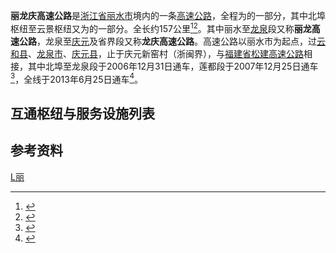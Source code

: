{{中国高速公路信息框
| 编号 = G25/G4012
| 自定头部 =[[File:China_Expwy_G25_sign_with_name.svg|88px]][[File:China_Expwy_G4012_sign_with_name.svg|120px]]
| 名称 = 长深高速公路（富岭 - 浙闽界）<br/>溧宁高速公路（北埠 - 云景）
| 地圖 = 
| 路線簡稱 = 丽龙庆
| 最近通車日期 =2013年6月25日 
| 已通车里程 = 157
| 起點 = 丽水市富岭枢纽
| 終點 = 庆元县新窑村浙闽边界
| 出口處數 = 
| 服务区数 =
}}
'''丽龙庆高速公路'''是[[浙江省|浙江省]][[丽水市|丽水市]]境内的一条[[高速公路|高速公路]]，全程为{{China Expwy Name|G25}}的一部分，其中北埠枢纽至云景枢纽又为{{China Expwy Name|G4012}}的一部分。全长约157公里<ref>{{Cite web|title=提速了！龙庆高速小客车限速将升至每小时120km|url=https://zj.zjol.com.cn/news/757773.html|access-date=2021-10-03|work=zj.zjol.com.cn|archive-date=2021-10-03|archive-url=https://web.archive.org/web/20211003022309/https://zj.zjol.com.cn/news/757773.html}}</ref><ref>{{Cite web|title=丽龙高速公路 _丽水至龙泉高速公路_丽龙高速公路最新信息大全-中国高速公路网|url=http://www.chinahighway.org/view/652.html|accessdate=2019-11-06|work=www.chinahighway.org|archive-date=2020-01-14|archive-url=https://web.archive.org/web/20200114113411/http://www.chinahighway.org/view/652.html|dead-url=no}}</ref>。其中丽水至[[龙泉|龙泉]]段又称'''丽龙高速公路'''，龙泉至[[庆元|庆元]]及省界段又称'''龙庆高速公路'''。高速公路以丽水市为起点，过[[云和县|云和县]]、[[龙泉市|龙泉市]]、[[庆元县|庆元县]]，止于庆元新窑村（浙闽界），与[[福建省|福建省]][[松建高速公路|松建高速公路]]相接，其中北埠至龙泉段于2006年12月31日通车，莲都段于2007年12月25日通车<ref>{{Cite web|title=浙江省交通投资集团有限公司|url=http://www.cncico.com/sub_company_zxdl/7320.html?data_id=483995|accessdate=2020-10-16|work=www.cncico.com|archive-date=2021-10-03|archive-url=https://web.archive.org/web/20211003022326/http://www.cncico.com/sub_company_zxdl/7320.html?data_id=483995}}</ref>，全线于2013年6月25日通车<ref>{{Cite web|title=龙庆高速通车杭州开车去5小时 庆元欢迎大家去洗肺-浙江新闻-浙江在线|url=http://zjnews.zjol.com.cn/system/2013/06/25/019423506.shtml|accessdate=2019-11-06|work=zjnews.zjol.com.cn|archive-date=2019-11-06|archive-url=https://web.archive.org/web/20191106010806/http://zjnews.zjol.com.cn/system/2013/06/25/019423506.shtml|dead-url=no}}</ref>。

== 互通枢纽与服务设施列表 ==
{{Start expwy exit box|place=1}}
{{Expwy exit group|{{China Expwy Name|G25|路段}}|place=1}}
{{Expwy exit item|type=MT|name=丽水|place=[[丽水市|丽水市]]<br/>[[莲都区|莲都区]]|place rows=4|road connection=紫金路}}
{{Expwy exit item|type=H|name=富岭|highway connection={{China Expwy Name|G25|L1=G1513|[[金丽温高速公路|金丽温高速]]}}}}
{{Expwy exit item|type=P|name=莲都}}
{{Expwy exit item|type=E|name=碧湖|road connection={{中国省道名|328|P=浙江}}}}
{{Expwy exit group|{{China Expwy Name|G4012|L1=G25|路段}}|place=1}}
{{Expwy exit item|type=H|name=北埠|place=[[丽水市|丽水市]]<br/>[[莲都区|莲都区]]|place rows=1|highway connection={{China Expwy Name|G4012|[[龙丽高速公路|龙丽高速]]}}}}
{{Expwy exit item|type=E|name=石塘|alias=云和东|place=[[丽水市|丽水市]]<br/>[[云和县|云和县]]|place rows=3|road connection={{中国省道名|328|P=浙江}}}}
{{Expwy exit item|type=S|name=云和}}
{{Expwy exit item|type=E|name=云和|road connection={{中国国道名|322}}}}
{{Expwy exit group|{{China Expwy Name|G25|路段}}|place=1}}
{{Expwy exit item|type=H|name=云景|place=[[丽水市|丽水市]]<br/>[[云和县|云和县]]|place rows=2|highway connection={{China Expwy Name|G4012|[[丽温高速公路|丽温高速]]}}}}
{{Expwy exit item|type=E|name=赤石|road connection={{中国国道名|322}}|comment=限丽水方向入，庆元方向出}}
{{Expwy exit item|type=E|name=龙泉安仁|place=[[丽水市|丽水市]]<br/>[[龙泉市|龙泉市]]|place rows=7|road connection=安仁路（{{中国国道名|322}}）}}
{{Expwy exit item|type=E|name=塔石|alias=龙泉东|road connection={{中国国道名|322}}|comment=限丽水方向入，庆元方向出}}
{{Expwy exit item|type=E|name=龙泉|road connection=欧冶大道<br/>环城南路}}
{{Expwy exit item|type=S|name=龙泉}}
{{Expwy exit item|type=E|name=龙泉南|road connection={{中国国道名|528}}}}
{{Expwy exit item|type=H|name=白马畈|highway connection={{China Expwy Name|S36|P=Zhejiang}}}}
{{Expwy exit item|type=E|name=查田|road connection={{中国国道名|528}}}}
{{Expwy exit item|type=ES|name=黄田|alias=庆元|place=[[丽水市|丽水市]]<br/>[[庆元县|庆元县]]|place rows=3|road connection={{中国国道名|528}}}}
{{Expwy exit item|type=E|name=庆元|road connection={{中国国道名|528}}}}
{{Expwy exit item|type=T|name=浙闽省界|state=D|comment=已拆除}}
{{Expwy exit item|type=B|name=浙闽界|place=浙闽界|place rows=1|highway connection={{China Expwy Name|G25|[[松建高速公路|松建高速]]}}}}
{{End expwy exit box|place=1}}

== 参考资料 ==
{{Reflist}}
{{浙江省高速公路}}
[[Category:浙江省高速公路|L丽]]